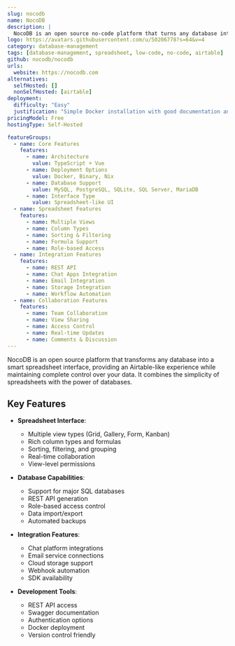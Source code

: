 ```yaml
---
slug: nocodb
name: NocoDB
description: |
  NocoDB is an open source no-code platform that turns any database into a smart spreadsheet. It provides an Airtable-like interface with powerful features including role-based access control, REST APIs, and automation workflows.
logo: https://avatars.githubusercontent.com/u/50206778?s=64&v=4
category: database-management
tags: [database-management, spreadsheet, low-code, no-code, airtable]
github: nocodb/nocodb
urls:
  website: https://nocodb.com
alternatives:
  selfHosted: []
  nonSelfHosted: [airtable]
deployment:
  difficulty: "Easy"
  justification: "Simple Docker installation with good documentation and multiple deployment options including auto-upstall script."
pricingModel: Free
hostingType: Self-Hosted

featureGroups:
  - name: Core Features
    features:
      - name: Architecture
        value: TypeScript + Vue
      - name: Deployment Options
        value: Docker, Binary, Nix
      - name: Database Support
        value: MySQL, PostgreSQL, SQLite, SQL Server, MariaDB
      - name: Interface Type
        value: Spreadsheet-like UI
  - name: Spreadsheet Features
    features:
      - name: Multiple Views
      - name: Column Types
      - name: Sorting & Filtering
      - name: Formula Support
      - name: Role-based Access
  - name: Integration Features
    features:
      - name: REST API
      - name: Chat Apps Integration
      - name: Email Integration
      - name: Storage Integration
      - name: Workflow Automation
  - name: Collaboration Features
    features:
      - name: Team Collaboration
      - name: View Sharing
      - name: Access Control
      - name: Real-time Updates
      - name: Comments & Discussion
---
```


NocoDB is an open source platform that transforms any database into a smart spreadsheet interface, providing an Airtable-like experience while maintaining complete control over your data. It combines the simplicity of spreadsheets with the power of databases.

## Key Features

- **Spreadsheet Interface**:

  - Multiple view types (Grid, Gallery, Form, Kanban)
  - Rich column types and formulas
  - Sorting, filtering, and grouping
  - Real-time collaboration
  - View-level permissions

- **Database Capabilities**:

  - Support for major SQL databases
  - REST API generation
  - Role-based access control
  - Data import/export
  - Automated backups

- **Integration Features**:

  - Chat platform integrations
  - Email service connections
  - Cloud storage support
  - Webhook automation
  - SDK availability

- **Development Tools**:
  - REST API access
  - Swagger documentation
  - Authentication options
  - Docker deployment
  - Version control friendly
